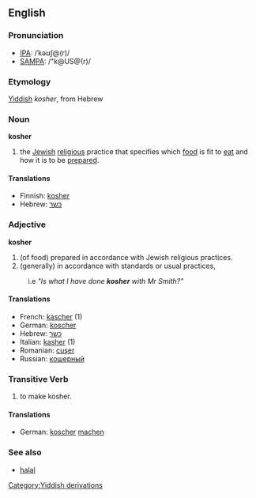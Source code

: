 ==English==

===Pronunciation===
*[[w:IPA|IPA]]: /ˈkəʊʃ@(r)/
*[[w:SAMPA|SAMPA]]: /"k@US@(r)/

===Etymology===
[[Yiddish]] ''kosher'', from Hebrew

===Noun===
'''kosher'''

# the [[Jew]]ish [[religion|religious]] practice that specifies which [[food]] is fit to [[eat]] and how it is to be [[prepare]]d.

====Translations====

*Finnish: [[kosher]]
*Hebrew: [[כשר]]

===Adjective===
'''kosher'''

# (of food) prepared in accordance with Jewish religious practices.
# (generally) in accordance with standards or usual practices, 
:i.e ''"Is what I have done '''kosher''' with Mr Smith?"''  

====Translations====

*French: [[kascher]] (1) 
*German: [[koscher]]
*Hebrew: [[כשר]]
*Italian: [[kasher]] (1)
*Romanian: [[cuşer]]
*Russian: [[кошерный]]

===Transitive Verb===
# to make kosher.

====Translations====

*German: [[koscher]] [[machen]]

===See also===
*[[halal]]

[[Category:Yiddish derivations]]